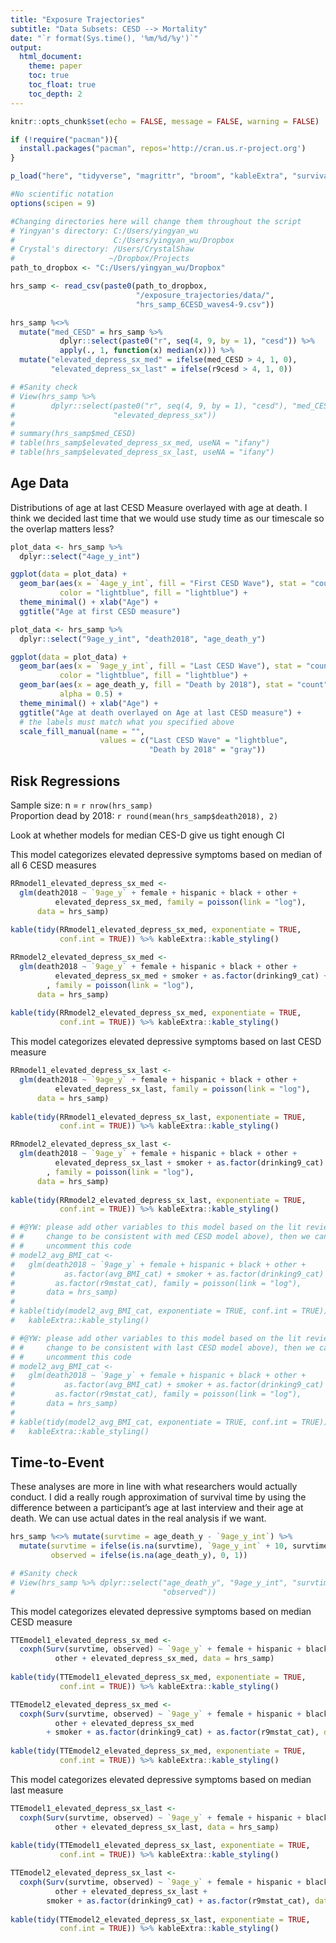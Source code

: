 ```yaml
---
title: "Exposure Trajectories"
subtitle: "Data Subsets: CESD --> Mortality"
date: "`r format(Sys.time(), '%m/%d/%y')`"
output: 
  html_document:
    theme: paper
    toc: true
    toc_float: true
    toc_depth: 2
---
```


```r
knitr::opts_chunk$set(echo = FALSE, message = FALSE, warning = FALSE)
```

```r
if (!require("pacman")){
  install.packages("pacman", repos='http://cran.us.r-project.org')
}

p_load("here", "tidyverse", "magrittr", "broom", "kableExtra", "survival")

#No scientific notation
options(scipen = 9)
```

```r
#Changing directories here will change them throughout the script
# Yingyan's directory: C:/Users/yingyan_wu
#                      C:/Users/yingyan_wu/Dropbox
# Crystal's directory: /Users/CrystalShaw
#                     ~/Dropbox/Projects
path_to_dropbox <- "C:/Users/yingyan_wu/Dropbox"

hrs_samp <- read_csv(paste0(path_to_dropbox,
                            "/exposure_trajectories/data/",
                            "hrs_samp_6CESD_waves4-9.csv")) 
```

```r
hrs_samp %<>% 
  mutate("med_CESD" = hrs_samp %>% 
           dplyr::select(paste0("r", seq(4, 9, by = 1), "cesd")) %>% 
           apply(., 1, function(x) median(x))) %>% 
  mutate("elevated_depress_sx_med" = ifelse(med_CESD > 4, 1, 0), 
         "elevated_depress_sx_last" = ifelse(r9cesd > 4, 1, 0))

# #Sanity check
# View(hrs_samp %>%
#        dplyr::select(paste0("r", seq(4, 9, by = 1), "cesd"), "med_CESD", 
#                      "elevated_depress_sx"))
# 
# summary(hrs_samp$med_CESD)
# table(hrs_samp$elevated_depress_sx_med, useNA = "ifany")
# table(hrs_samp$elevated_depress_sx_last, useNA = "ifany")
```

## Age Data

Distributions of age at last CESD Measure overlayed with age at death. I think we decided last time that we would use study time as our timescale so the overlap matters less?  

```r
plot_data <- hrs_samp %>% 
  dplyr::select("4age_y_int")

ggplot(data = plot_data) + 
  geom_bar(aes(x = `4age_y_int`, fill = "First CESD Wave"), stat = "count", 
           color = "lightblue", fill = "lightblue") + 
  theme_minimal() + xlab("Age") + 
  ggtitle("Age at first CESD measure")

plot_data <- hrs_samp %>% 
  dplyr::select("9age_y_int", "death2018", "age_death_y")

ggplot(data = plot_data) + 
  geom_bar(aes(x = `9age_y_int`, fill = "Last CESD Wave"), stat = "count", 
           color = "lightblue", fill = "lightblue") + 
  geom_bar(aes(x = age_death_y, fill = "Death by 2018"), stat = "count", 
           alpha = 0.5) +
  theme_minimal() + xlab("Age") + 
  ggtitle("Age at death overlayed on Age at last CESD measure") +
  # the labels must match what you specified above
  scale_fill_manual(name = "", 
                    values = c("Last CESD Wave" = "lightblue", 
                               "Death by 2018" = "gray"))
```

## Risk Regressions
Sample size: n = `r nrow(hrs_samp)`  
Proportion dead by 2018: `r round(mean(hrs_samp$death2018), 2)`  

Look at whether models for median CES-D give us tight enough CI  

This model categorizes elevated depressive symptoms based on median of all 6 CESD measures

```r
RRmodel1_elevated_depress_sx_med <- 
  glm(death2018 ~ `9age_y` + female + hispanic + black + other + 
          elevated_depress_sx_med, family = poisson(link = "log"), 
      data = hrs_samp)
  
kable(tidy(RRmodel1_elevated_depress_sx_med, exponentiate = TRUE, 
           conf.int = TRUE)) %>% kableExtra::kable_styling()

RRmodel2_elevated_depress_sx_med <- 
  glm(death2018 ~ `9age_y` + female + hispanic + black + other + 
          elevated_depress_sx_med + smoker + as.factor(drinking9_cat) + as.factor(r9mstat_cat)
        , family = poisson(link = "log"), 
      data = hrs_samp)
  
kable(tidy(RRmodel2_elevated_depress_sx_med, exponentiate = TRUE, 
           conf.int = TRUE)) %>% kableExtra::kable_styling()
```

This model categorizes elevated depressive symptoms based on last CESD measure  

```r
RRmodel1_elevated_depress_sx_last <- 
  glm(death2018 ~ `9age_y` + female + hispanic + black + other + 
          elevated_depress_sx_last, family = poisson(link = "log"), 
      data = hrs_samp)
  
kable(tidy(RRmodel1_elevated_depress_sx_last, exponentiate = TRUE, 
           conf.int = TRUE)) %>% kableExtra::kable_styling()

RRmodel2_elevated_depress_sx_last <- 
  glm(death2018 ~ `9age_y` + female + hispanic + black + other + 
          elevated_depress_sx_last + smoker + as.factor(drinking9_cat) + as.factor(r9mstat_cat)
        , family = poisson(link = "log"), 
      data = hrs_samp)
  
kable(tidy(RRmodel2_elevated_depress_sx_last, exponentiate = TRUE, 
           conf.int = TRUE)) %>% kableExtra::kable_styling()
```

```r
# #@YW: please add other variables to this model based on the lit review and 
# #     change to be consistent with med CESD model above), then we can 
# #     uncomment this code
# model2_avg_BMI_cat <- 
#   glm(death2018 ~ `9age_y` + female + hispanic + black + other + 
#           as.factor(avg_BMI_cat) + smoker + as.factor(drinking9_cat) + 
#         as.factor(r9mstat_cat), family = poisson(link = "log"), 
#       data = hrs_samp)
#   
# kable(tidy(model2_avg_BMI_cat, exponentiate = TRUE, conf.int = TRUE)) %>% 
#   kableExtra::kable_styling()
```

```r
# #@YW: please add other variables to this model based on the lit review and 
# #     change to be consistent with last CESD model above), then we can 
# #     uncomment this code
# model2_avg_BMI_cat <- 
#   glm(death2018 ~ `9age_y` + female + hispanic + black + other + 
#           as.factor(avg_BMI_cat) + smoker + as.factor(drinking9_cat) + 
#         as.factor(r9mstat_cat), family = poisson(link = "log"), 
#       data = hrs_samp)
#   
# kable(tidy(model2_avg_BMI_cat, exponentiate = TRUE, conf.int = TRUE)) %>% 
#   kableExtra::kable_styling()
```

## Time-to-Event
These analyses are more in line with what researchers would actually conduct. I did a really rough approximation of survival time by using the difference between a participant's age at last interview and their age at death. We can use actual dates in the real analysis if we want.

```r
hrs_samp %<>% mutate(survtime = age_death_y - `9age_y_int`) %>% 
  mutate(survtime = ifelse(is.na(survtime), `9age_y_int` + 10, survtime), 
         observed = ifelse(is.na(age_death_y), 0, 1))

# #Sanity check
# View(hrs_samp %>% dplyr::select("age_death_y", "9age_y_int", "survtime", 
#                                 "observed"))
```

This model categorizes elevated depressive symptoms based on median CESD measure  

```r
TTEmodel1_elevated_depress_sx_med <- 
  coxph(Surv(survtime, observed) ~ `9age_y` + female + hispanic + black + 
          other + elevated_depress_sx_med, data = hrs_samp)
  
kable(tidy(TTEmodel1_elevated_depress_sx_med, exponentiate = TRUE, 
           conf.int = TRUE)) %>% kableExtra::kable_styling()

TTEmodel2_elevated_depress_sx_med <- 
  coxph(Surv(survtime, observed) ~ `9age_y` + female + hispanic + black + 
          other + elevated_depress_sx_med
        + smoker + as.factor(drinking9_cat) + as.factor(r9mstat_cat), data = hrs_samp)
  
kable(tidy(TTEmodel2_elevated_depress_sx_med, exponentiate = TRUE, 
           conf.int = TRUE)) %>% kableExtra::kable_styling()
```

This model categorizes elevated depressive symptoms based on median last measure

```r
TTEmodel1_elevated_depress_sx_last <- 
  coxph(Surv(survtime, observed) ~ `9age_y` + female + hispanic + black + 
          other + elevated_depress_sx_last, data = hrs_samp)
  
kable(tidy(TTEmodel1_elevated_depress_sx_last, exponentiate = TRUE, 
           conf.int = TRUE)) %>% kableExtra::kable_styling()

TTEmodel2_elevated_depress_sx_last <- 
  coxph(Surv(survtime, observed) ~ `9age_y` + female + hispanic + black + 
          other + elevated_depress_sx_last + 
        smoker + as.factor(drinking9_cat) + as.factor(r9mstat_cat), data = hrs_samp)
  
kable(tidy(TTEmodel2_elevated_depress_sx_last, exponentiate = TRUE, 
           conf.int = TRUE)) %>% kableExtra::kable_styling()
```
